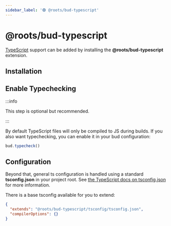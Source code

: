 ```yaml
---
sidebar_label: '🟢 @roots/bud-typescript'
---
```



# @roots/bud-typescript

[TypeScript](https://typescript.org) support can be added by installing the **@roots/bud-typescript** extension.

## Installation

<Install packages="@roots/bud-typescript" />

## Enable Typechecking

:::info

This step is optional but recommended.

:::

By default TypeScript files will only be compiled to JS during builds.
If you also want typechecking, you can enable it in your bud configuration:

```js
bud.typecheck()
```

## Configuration

Beyond that, general ts configuration is handled using a standard **tsconfig.json** in your project root. See [the TypeScript docs on tsconfig.json](https://www.typescriptlang.org/docs/handbook/tsconfig-json.html) for more information.

There is a base tsconfig available for you to extend:

```json
{
  "extends": "@roots/bud-typescript/tsconfig/tsconfig.json",
  "compilerOptions": {}
}
```
